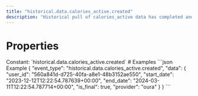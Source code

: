 ```yaml
---
title: "historical.data.calories_active.created"
description: "Historical pull of calories_active data has completed and you can now pull data for this resource."
---
```

# Properties
<ResponseField name="event_type" type="const string" required="true">
Constant: `historical.data.calories_active.created`
</ResponseField>
<ResponseField name="data" type="HistoricalDataCreated" required="true">
<Expandable title="HistoricalDataCreated" defaultOpen="true">
<ResponseField name="user_id" type="string" required="true">
</ResponseField>
<ResponseField name="start_date" type="string" required="true">
</ResponseField>
<ResponseField name="end_date" type="string" required="true">
</ResponseField>
<ResponseField name="is_final" type="boolean" required="true">
</ResponseField>
<ResponseField name="provider" type="string" required="true">
</ResponseField>
</Expandable>
</ResponseField>
# Examples
<CodeGroup>
```json Example
{
  "event_type": "historical.data.calories_active.created",
  "data": {
    "user_id": "560a841d-d725-40fa-a8e1-48b3152ae550",
    "start_date": "2023-12-12T12:22:54.787639+00:00",
    "end_date": "2024-03-11T12:22:54.787714+00:00",
    "is_final": true,
    "provider": "oura"
  }
}
```
</CodeGroup>
